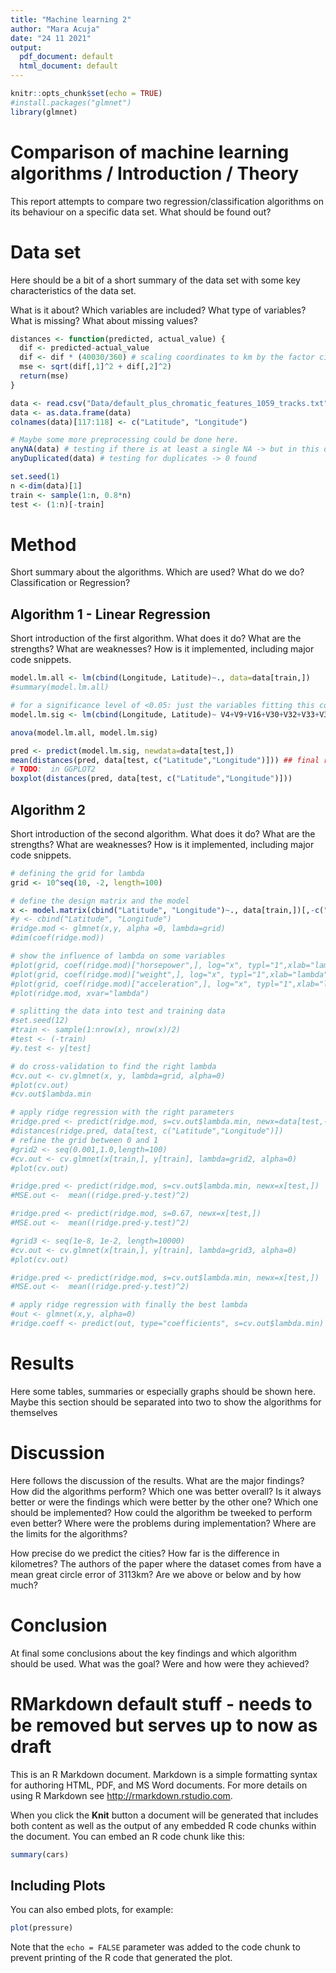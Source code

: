 ```yaml
---
title: "Machine learning 2"
author: "Mara Acuja"
date: "24 11 2021"
output:
  pdf_document: default
  html_document: default
---
```


```r
knitr::opts_chunk$set(echo = TRUE)
#install.packages("glmnet")
library(glmnet)
```

# Comparison of machine learning algorithms / Introduction / Theory

This report attempts to compare two regression/classification algorithms on its behaviour on a specific data set. What should be found out?


# Data set
Here should be a bit of a short summary of the data set with some key characteristics of the data set.

What is it about? Which variables are included? What type of variables?
What is missing? What about missing values?

```r
distances <- function(predicted, actual_value) {
  dif <- predicted-actual_value
  dif <- dif * (40030/360) # scaling coordinates to km by the factor circumference (km) / 360°
  mse <- sqrt(dif[,1]^2 + dif[,2]^2)
  return(mse)
}
```

```r
data <- read.csv("Data/default_plus_chromatic_features_1059_tracks.txt", header=FALSE)
data <- as.data.frame(data)
colnames(data)[117:118] <- c("Latitude", "Longitude")
```

```r
# Maybe some more preprocessing could be done here.
anyNA(data) # testing if there is at least a single NA -> but in this dataset there isn't
anyDuplicated(data) # testing for duplicates -> 0 found
```

```r
set.seed(1)
n <-dim(data)[1]
train <- sample(1:n, 0.8*n)
test <- (1:n)[-train]
```



# Method
Short summary about the algorithms. Which are used? What do we do? Classification or Regression?

## Algorithm 1 - Linear Regression

Short introduction of the first algorithm. What does it do? What are the strengths? What are weaknesses? How is it implemented, including major code snippets.

```r
model.lm.all <- lm(cbind(Longitude, Latitude)~., data=data[train,])
#summary(model.lm.all)

# for a significance level of <0.05: just the variables fitting this constraint are taken.
model.lm.sig <- lm(cbind(Longitude, Latitude)~ V4+V9+V16+V30+V32+V33+V37+V38+V61+V90+V91+V92+V95+V96+V104+V5+V6+V8+V9+V11+V15+V34+V39+V63+V94+V97, data=data[train,])

anova(model.lm.all, model.lm.sig)

pred <- predict(model.lm.sig, newdata=data[test,])
mean(distances(pred, data[test, c("Latitude","Longitude")])) ## final result in km
# TODO:  in GGPLOT2
boxplot(distances(pred, data[test, c("Latitude","Longitude")])) 
```



## Algorithm 2
Short introduction of the second algorithm. What does it do? What are the strengths? What are weaknesses? How is it implemented, including major code snippets.

```r
# defining the grid for lambda
grid <- 10^seq(10, -2, length=100)

# define the design matrix and the model
x <- model.matrix(cbind("Latitude", "Longitude")~., data[train,])[,-c("Longitude", "Latitude")]
#y <- cbind("Latitude", "Longitude")
#ridge.mod <- glmnet(x,y, alpha =0, lambda=grid)
#dim(coef(ridge.mod))

# show the influence of lambda on some variables
#plot(grid, coef(ridge.mod)["horsepower",], log="x", typl="1",xlab="lambda")
#plot(grid, coef(ridge.mod)["weight",], log="x", typl="1",xlab="lambda")
#plot(grid, coef(ridge.mod)["acceleration",], log="x", typl="1",xlab="lambda")
#plot(ridge.mod, xvar="lambda")

# splitting the data into test and training data
#set.seed(12)
#train <- sample(1:nrow(x), nrow(x)/2)
#test <- (-train)
#y.test <- y[test]

# do cross-validation to find the right lambda
#cv.out <- cv.glmnet(x, y, lambda=grid, alpha=0)
#plot(cv.out)
#cv.out$lambda.min

# apply ridge regression with the right parameters
#ridge.pred <- predict(ridge.mod, s=cv.out$lambda.min, newx=data[test,-c("Latitude", "Longitude")])
#distances(ridge.pred, data[test, c("Latitude","Longitude")])
# refine the grid between 0 and 1
#grid2 <- seq(0.001,1.0,length=100)
#cv.out <- cv.glmnet(x[train,], y[train], lambda=grid2, alpha=0)
#plot(cv.out)

#ridge.pred <- predict(ridge.mod, s=cv.out$lambda.min, newx=x[test,])
#MSE.out <-  mean((ridge.pred-y.test)^2)

#ridge.pred <- predict(ridge.mod, s=0.67, newx=x[test,])
#MSE.out <-  mean((ridge.pred-y.test)^2)

#grid3 <- seq(1e-8, 1e-2, length=10000)
#cv.out <- cv.glmnet(x[train,], y[train], lambda=grid3, alpha=0)
#plot(cv.out)

#ridge.pred <- predict(ridge.mod, s=cv.out$lambda.min, newx=x[test,])
#MSE.out <-  mean((ridge.pred-y.test)^2)

# apply ridge regression with finally the best lambda
#out <- glmnet(x,y, alpha=0)
#ridge.coeff <- predict(out, type="coefficients", s=cv.out$lambda.min)

```


# Results
Here some tables, summaries or especially graphs should be shown here. Maybe this section should be separated into two to show the algorithms for themselves


# Discussion
Here follows the discussion of the results. What are the major findings? How did the algorithms perform? Which one was better overall? Is it always better or were the findings which were better by the other one?
Which one should be implemented? How could the algorithm be tweeked to perform even better?
Where were the problems during implementation? Where are the limits for the algorithms?

How precise do we predict the cities? How far is the difference in kilometres? The authors of the paper where the dataset comes from have a mean great circle error of 3113km? Are we above or below and by how much?


# Conclusion
At final some conclusions about the key findings and which algorithm should be used. What was the goal? Were and how were they achieved?

# RMarkdown default stuff - needs to be removed but serves up to now as draft

This is an R Markdown document. Markdown is a simple formatting syntax for authoring HTML, PDF, and MS Word documents. For more details on using R Markdown see <http://rmarkdown.rstudio.com>.

When you click the **Knit** button a document will be generated that includes both content as well as the output of any embedded R code chunks within the document. You can embed an R code chunk like this:

```r
summary(cars)
```

## Including Plots

You can also embed plots, for example:

```r
plot(pressure)
```

Note that the `echo = FALSE` parameter was added to the code chunk to prevent printing of the R code that generated the plot.
